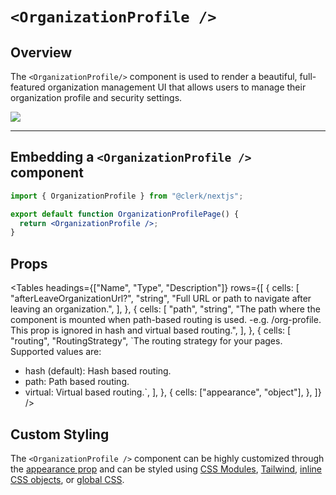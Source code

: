 
# `<OrganizationProfile />`

## Overview

The `<OrganizationProfile/>` component is used to render a beautiful, full-featured organization management UI that allows users to manage their organization profile and security settings.

![](https://clerk.dev/_next/image?url=https%3A%2F%2Fcdn.sanity.io%2Fimages%2Fe1ql88v4%2Fproduction%2F1782c52ab0615d3a58271bef6173d1de650d8be3-992x568.svg%3Ffit%3Dmax%26auto%3Dformat&w=2048&q=75)

---

## Embedding a `<OrganizationProfile />` component

```jsx copy filename="/pages/organization-profile/[[...index].[jsx/tsx]"
import { OrganizationProfile } from "@clerk/nextjs";

export default function OrganizationProfilePage() {
  return <OrganizationProfile />;
}
```

## Props

<Tables
  headings={["Name", "Type", "Description"]}
  rows={[
    {
      cells: [
        "afterLeaveOrganizationUrl?",
        "string",
        "Full URL or path to navigate after leaving an organization.",
      ],
    },
    {
      cells: [
        "path",
        "string",
        "The path where the component is mounted when path-based routing is used. -e.g. /org-profile. This prop is ignored in hash and virtual based routing.",
      ],
    },
    {
      cells: [
        "routing",
        "RoutingStrategy",
        `The routing strategy for your pages. Supported values are:
- hash (default): Hash based routing.
- path: Path based routing.
- virtual: Virtual based routing.`,
      ],
    },
    {
      cells: ["appearance", "object"],
    },
  ]}
/>

## Custom Styling

The `<OrganizationProfile />` component can be highly customized through the [appearance prop](https://clerk.dev/docs/nextjs/appearance-prop) and can be styled using [CSS Modules](https://clerk.dev/docs/component-customization/using-css-modules), [Tailwind](https://clerk.dev/docs/component-customization/using-tailwind), [inline CSS objects](https://clerk.dev/docs/component-customization/using-inline-css), or [global CSS](https://clerk.dev/docs/component-customization/using-global-css).
